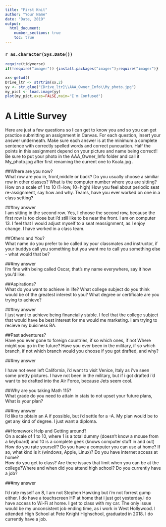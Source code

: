 ---
title: "First Knit"
author: "Your Name"
date: "Date, 2019"
output: 
  html_document:
    number_sections: true
    toc: true
---

### `r as.character(Sys.Date())`

```{r include=FALSE,echo=FALSE}
require(tidyverse)
if(!require("imager")) {install.packages("imager");require("imager")}

```

```{r echo=FALSE,out.width='100%'}
xx<-getwd()
Drive_ltr <- strtrim(xx,2)
yy <- str_glue("{Drive_ltr}\\AAA_Owner_Info\\My_photo.jpg")
my_pict <- load.image(yy)
plot(my_pict,axes=FALSE,main="I'm Confused")
```

# A Little Survey

Here are just a few questions so I can get to know you and so you can get practice submitting an assignment in Canvas.  For each question, insert your answer underneath. Make sure each answer is at the minimum a complete sentence with correctly spelled words and correct puncuation. Half the points in this assignment depend on your picture and name being correct!!  Be sure to put your photo in the AAA_Owner_Info folder and call it My_photo.jpg after first renaming the current one to Koala.jpg . 

##Where are you now?  
What row are you in, front,middle or back?  Do you usually choose a similiar row in other classes? What is the computer number where you are sitting?  How on a scale of 1 to 10 (1=low, 10=high) How you feel about periodic seat re-assignment, say how and why. Teams, have you ever worked on one in a class setting?  




###my answer     
  I am sitting in the second row. Yes, I choose the second row, because the first row is too close but i'd still like to be near the front. I am on computer 13. I feel that I would adjust myself to a seat reassignment, as I enjoy change. I have worked in a class team.
   
     


##Others and You?   
What name do you prefer to be called by your classmates and instructor, if your buddys call you something but you want me to call you something else - what would that be? 

###my answer     
  I'm fine with being called Oscar, that's my name everywhere, say it how you'd like.
   
 




##Aspirations?   
What do you want to achieve in life?  What college subject do you think would be of the greatest interest to you? What degree or certificate are you trying to achieve?

###my answer     
  I just want to achieve being financially stable. I feel that the college subject that would have be best interest for me would me marketing. I am trying to recieve my buisiness BA.



##Past adventures?  
Have you ever gone to foreign countries, if so which ones, if not Where might you go in the future?  Have you ever been in the military, if so which branch, if not which branch would you choose if you got drafted, and why?

###my answer     
  
   I have not even left California, i'd want to visit Venice, Italy as i've seen some pretty pictures. I have not been in the military, but if i got drafted i'd want to be drafted into the Air Force, because Jets seem cool.
  




##Why are you taking Math 115?  
What grade do you need to attain in stats to not upset your future plans, What is your plan?
 

###my answer     
  I'd like to pbtain an A if possible, but i'd settle for a -A. My plan would be to get any kind of degree. I just want a diploma.
 





##Homework Help and Getting around?  
On a scale of 1 to 10, where 1 is a total dummy (doesn't know a mouse from a keyboard) and 10 is a complete geek (knows computer stuff in and out) How do you rate yourself?  Do you have a computer you can use at home? If so, what kind is it (windows, Apple, Linux)? Do you have internet access at home?  
How do you get to class? Are there issues that limit when you can be at the college?Where and when did you attend high school?  Do you currently have a job?

###my answer   
  
   I'd rate myself an 8, I am not Stephen Hawking but i'm not forrest gump either. I do have a touchscreen HP at home that i just got yesterday.I do have access to Wi-Fi at home. I get to class with my car. The only issue would be my unconsistent job ending time, as i work in West Hollywood. I attended High School at Pete Knight Highschool, graduated in 2018. I do currently have a job.
  




